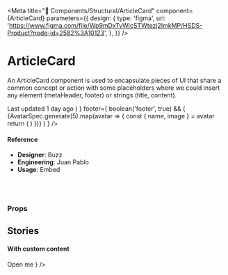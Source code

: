 
<Meta
  title="🧬 Components/Structural/ArticleCard"
  component={ArticleCard}
  parameters={{
    design: {
      type: 'figma',
      url:
        'https://www.figma.com/file/Wp9mDxTvWicSTWtezj2ImkMP/HSDS-Product?node-id=2582%3A10123',
    },
  }}
/>

# ArticleCard

An ArticleCard component is used to encapsulate pieces of UI that share a common concept or action with some placeholders where we could insert any element (metaHeader, footer) or strings (title, content).

<Preview>
  <Story name="default">
    <div style={{ position: 'relative' }}>
      <ArticleCard
        content={text('content', faker.lorem.paragraph())}
        href={text('href', '#')}
        title={text('title', faker.lorem.sentence())}
        isHovered={boolean('isHovered', false)}
        metaHeader={
          boolean('metaHeader', true) && (
            <Flexy align="top">
              <Flexy.Block>
                <Text faint size="12">
                  Last updated 1 day ago
                </Text>
              </Flexy.Block>
              <Flexy.Item>
                <StatusBadge count={20} status={'new'} />
              </Flexy.Item>
            </Flexy>
          )
        }
        footer={
          boolean('footer', true) && (
            <AvatarList max={5} size="sm" version={2}>
              {AvatarSpec.generate(5).map(avatar => {
                const { name, image } = avatar
                return (
                  <Avatar image={image} key={name} name={name} status={null} />
                )
              })}
            </AvatarList>
          )
        }
      />
    </div>
  </Story>
</Preview>

#### Reference

- **Designer**: Buzz
- **Engineering**: Juan Pablo
- **Usage**: Embed

<br />
<br />

### Props

<Props of={ArticleCard} />

## Stories

#### With custom content

<Preview>
  <Story name="with custom content">
    <ArticleCard
      content={
        <Flexy>
          <Flexy.Block>
            <Text size={13} weight="500">
              Open me
            </Text>
          </Flexy.Block>
          <Flexy.Item>
            <Icon name="minimize" shade="extraMuted" />
          </Flexy.Item>
        </Flexy>
      }
    />
  </Story>
</Preview>
